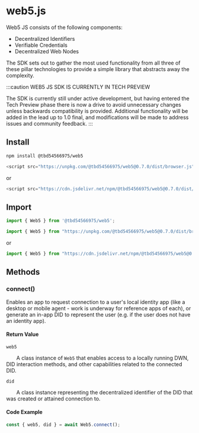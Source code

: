 


# web5.js

Web5 JS consists of the following components:

- Decentralized Identifiers
- Verifiable Credentials
- Decentralized Web Nodes

The SDK sets out to gather the most used functionality from all three of these pillar technologies to provide a simple library that abstracts away the complexity.

:::caution
WEB5 JS SDK IS CURRENTLY IN TECH PREVIEW

The SDK is currently still under active development, but having entered the Tech Preview phase there is now a drive to avoid unnecessary changes unless backwards compatibility is provided. Additional functionality will be added in the lead up to 1.0 final, and modifications will be made to address issues and community feedback.
:::


<Divider type="slash"/>

## Install

<Tabs>
  <TabItem value="npm" label="NPM" default>

```bash
npm install @tbd54566975/web5
```
  </TabItem>
  <TabItem value="cdn" label="CDN">

```js
<script src="https://unpkg.com/@tbd54566975/web5@0.7.0/dist/browser.js"></script>
```

or

```js
<script src="https://cdn.jsdelivr.net/npm/@tbd54566975/web5@0.7.0/dist/browser.mjs"></script>
```

  </TabItem>
</Tabs>

<Divider type="slash"/>

## Import

<Tabs>
  <TabItem value="npm" label="NPM" default>

```js
import { Web5 } from '@tbd54566975/web5';
```
  </TabItem>
  <TabItem value="cdn" label="CDN">

```js
import { Web5 } from "https://unpkg.com/@tbd54566975/web5@0.7.0/dist/browser.js";
```

or

```js
import { Web5 } from "https://cdn.jsdelivr.net/npm/@tbd54566975/web5@0.7.0/dist/browser.mjs"
```

  </TabItem>
</Tabs>

<Divider type="slash"/>

## Methods

### connect()

Enables an app to request connection to a user's local identity app (like a desktop or mobile agent - work is underway for reference apps of each), or generate an in-app DID to represent the user (e.g. if the user does not have an identity app).

#### Return Value

`web5`

&nbsp;&nbsp;&nbsp;&nbsp;&nbsp;&nbsp; A class instance of `Web5` that enables access to a locally running DWN, DID interaction methods, and other capabilities related to the connected DID.

`did`

&nbsp;&nbsp;&nbsp;&nbsp;&nbsp;&nbsp; A class instance representing the decentralized identifier of the  DID that was created or attained connection to.

#### Code Example

```js
const { web5, did } = await Web5.connect();
```